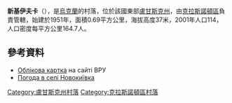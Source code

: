 {{coord|48|35|6|N|39|39|58|E|scale:100000|display=title}}

'''新基伊夫卡'''（{{lang-uk|Новокиївка}}），是[[烏克蘭|烏克蘭]]的村落，位於該國東部[[盧甘斯克州|盧甘斯克州]]，由[[克拉斯諾頓區|克拉斯諾頓區]]負責管轄，始建於1951年，面積0.69平方公里，海拔高度37米，2001年人口114，人口密度每平方公里164.7人。

==參考資料==
* [http://w1.c1.rada.gov.ua/pls/z7503/A005?rdat1=02.01.2014&rf7571=18049 Облікова картка] {{Wayback|url=http://w1.c1.rada.gov.ua/pls/z7503/A005?rdat1=02.01.2014&rf7571=18049 |date=20140103045122 }} на сайті ВРУ
* [http://weather.in.ua/ua/lyganskaja/17659 Погода в селі Новокиївка] {{Wayback|url=http://weather.in.ua/ua/lyganskaja/17659 |date=20111220034050 }}

{{DEFAULTSORT:Новокиївка}}
[[Category:盧甘斯克州村落|Category:盧甘斯克州村落]]
[[Category:克拉斯諾頓區村落|Category:克拉斯諾頓區村落]]


{{Luhansk-geo-stub}}